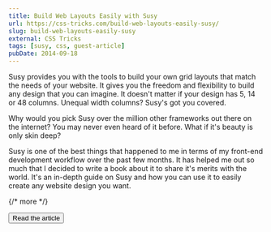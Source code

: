 ```yaml
---
title: Build Web Layouts Easily with Susy
url: https://css-tricks.com/build-web-layouts-easily-susy/
slug: build-web-layouts-easily-susy
external: CSS Tricks
tags: [susy, css, guest-article]
pubDate: 2014-09-18
---
```


Susy provides you with the tools to build your own grid layouts that match the needs of your website. It gives you the freedom and flexibility to build any design that you can imagine. It doesn't matter if your design has 5, 14 or 48 columns. Unequal width columns? Susy's got you covered.

Why would you pick Susy over the million other frameworks out there on the internet? You may never even heard of it before. What if it's beauty is only skin deep?

Susy is one of the best things that happened to me in terms of my front-end development workflow over the past few months. It has helped me out so much that I decided to write a book about it to share it's merits with the world. It's an in-depth guide on Susy and how you can use it to easily create any website design you want.

{/* more */}

<Button href={frontmatter.url}>Read the article</Button>
